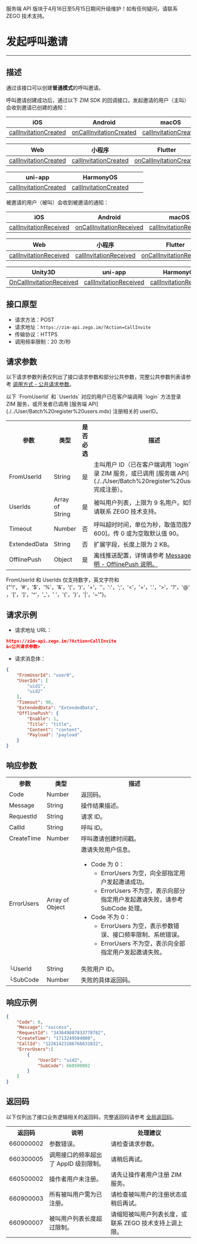 <Warning title="警告">服务端 API 版块于4月16日至5月15日期间升级维护！如有任何疑问，请联系 ZEGO 技术支持。</Warning>
# 发起呼叫邀请

- - -

## 描述

通过该接口可以创建**普通模式**的呼叫邀请。

呼叫邀请创建成功后，通过以下 ZIM SDK 的回调接口，发起邀请的用户（主叫）会收到邀请已创建的通知：

| iOS | Android | macOS | Windows |
|-----|---------|--------|---------|
| [callInvitationCreated](https://doc-zh.zego.im/article/api?doc=zim_API~objective-c_ios~protocol~ZIMEventHandler#zim-call-invitation-created-call-id) | [onCallInvitationCreated](https://doc-zh.zego.im/article/api?doc=zim_API~java_android~class~ZIMEventHandler#on-call-invitation-created) | [callInvitationCreated](https://doc-zh.zego.im/article/api?doc=zim_API~objective-c_macos~protocol~ZIMEventHandler#zim-call-invitation-created-call-id) | [onCallInvitationCreated](https://doc-zh.zego.im/article/api?doc=zim_API~cpp_windows~class~ZIMEventHandler#on-call-invitation-created) |

| Web | 小程序 | Flutter | React Native |
|-----|--------|---------|--------------|
| [callInvitationCreated](https://doc-zh.zego.im/article/api?doc=zim_API~javascript_web~interface~ZIMEventHandler#call-invitation-created) | [callInvitationCreated](https://doc-zh.zego.im/article/api?doc=zim_API~javascript_wxxcx~interface~ZIMEventHandler#call-invitation-created) | [onCallInvitationCreated](https://pub.dev/documentation/zego_zim/latest/zego_zim/ZIMEventHandler/onCallInvitationCreated.html) | [callInvitationCreated](https://doc-zh.zego.im/article/api?doc=zim_API~javascript_react-native~interface~ZIMEventHandler#call-invitation-created) |

| uni-app | HarmonyOS |  |  |
|---------|--|--|--|
| [callInvitationCreated](https://doc-zh.zego.im/article/api?doc=zim_API~javascript_uni-app~interface~ZIMEventHandler#call-invitation-created) | [callInvitationCreated](https://doc-zh.zego.im/article/api?doc=zim_API~javascript_harmony~interface~ZIMEventHandler#call-invitation-created) |  |  |

被邀请的用户（被叫）会收到被邀请的通知：

| iOS | Android | macOS | Windows |
|-----|---------|--------|---------|
| [callInvitationReceived](https://doc-zh.zego.im/article/api?doc=zim_API~objective-c_ios~protocol~ZIMEventHandler#zim-call-invitation-received-call-id) | [onCallInvitationReceived](https://doc-zh.zego.im/article/api?doc=zim_API~java_android~class~ZIMEventHandler#on-call-invitation-received) | [callInvitationReceived](https://doc-zh.zego.im/article/api?doc=zim_API~objective-c_macos~protocol~ZIMEventHandler#zim-call-invitation-received-call-id) | [onCallInvitationReceived](https://doc-zh.zego.im/article/api?doc=zim_API~cpp_windows~class~ZIMEventHandler#on-call-invitation-received) |

| Web | 小程序 | Flutter | React Native |
|-----|--------|---------|--------------|
| [callInvitationReceived](https://doc-zh.zego.im/article/api?doc=zim_API~javascript_web~interface~ZIMEventHandler#call-invitation-received) | [callInvitationReceived](https://doc-zh.zego.im/article/api?doc=zim_API~javascript_wxxcx~interface~ZIMEventHandler#call-invitation-received) | [onCallInvitationReceived](https://pub.dev/documentation/zego_zim/latest/zego_zim/ZIMEventHandler/onCallInvitationReceived.html) | [callInvitationReceived](https://doc-zh.zego.im/article/api?doc=zim_API~javascript_react-native~interface~ZIMEventHandler#call-invitation-received) |

| Unity3D | uni-app | HarmonyOS |  |
|---------|---------|------------|--|
| [OnCallInvitationReceived](https://doc-zh.zego.im/article/api?doc=zim_API~cs_unity3d~class~ZIMEventHandler#on-call-invitation-received) | [callInvitationReceived](https://doc-zh.zego.im/article/api?doc=zim_API~javascript_uni-app~interface~ZIMEventHandler#call-invitation-received) | [callInvitationReceived](https://doc-zh.zego.im/article/api?doc=zim_API~javascript_harmony~interface~ZIMEventHandler#call-invitation-received) |  |

## 接口原型

- 请求方法：POST
- 请求地址：`https://zim-api.zego.im/?Action=CallInvite`
- 传输协议：HTTPS
- 调用频率限制：20 次/秒

## 请求参数

以下请求参数列表仅列出了接口请求参数和部分公共参数，完整公共参数列表请参考 [调用方式 - 公共请求参数](../Accessing%20Server%20APIs.mdx#2-公共参数)。

<Note title="说明">
以下 `FromUserId` 和 `UserIds` 对应的用户已在客户端调用 `login` 方法登录 ZIM 服务，或开发者已调用 [服务端 API](./../User/Batch%20register%20users.mdx) 注册相关的 userID。
</Note>

<table>
<tbody><tr data-row-level="1">
<th>参数</th>
<th>类型</th>
<th>是否必选</th>
<th>描述</th>
</tr>
<tr data-row-level="2">
<td>FromUserId</td>
<td>String</td>
<td>是</td>
<td>主叫用户 ID（已在客户端调用 `login` 方法登录 ZIM 服务，或已调用 [服务端 API](./../User/Batch%20register%20users.mdx) 完成注册）。</td>
</tr>
<tr data-row-level="3">
<td>UserIds</td>
<td>Array of String</td>
<td>是</td>
<td>被叫用户列表，上限为 9 名用户。如需上调，请联系 ZEGO 技术支持。</td>
</tr>
<tr data-row-level="4">
<td>Timeout</td>
<td>Number</td>
<td>否</td>
<td>呼叫超时时间，单位为秒，取值范围为 (0, 600]。传 0 或为空取默认值 90。</td>
</tr>
<tr data-row-level="5">
<td>ExtendedData</td>
<td>String</td>
<td>否</td>
<td>扩展字段，长度上限为 2 KB。</td>
</tr>
<tr data-row-level="6">
<td>OfflinePush</td>
<td>Object</td>
<td>是</td>
<td>离线推送配置，详情请参考 <a href="https://doc-zh.zego.im/article/17609#offlinePush">MessageBody 说明 - OfflinePush 说明。</a></td>
</tr>
</tbody></table>

<Note title="说明">

FromUserId 和 UserIds 仅支持数字，英文字符和 {"'!'，'#'，'$'，'%'，'&'，'('，')'，'+'，''，':'，';'，'<'，'='，'.'，'>'，'?'，'@'，'['，']'，'^'，'_'，' '，'{'，'}'，'|'，'~'"}。
</Note>


## 请求示例

- 请求地址 URL：

```json
https://zim-api.zego.im/?Action=CallInvite
&<公共请求参数>
```

- 请求消息体：

```json
{
    "FromUserId": "user0",
    "UserIds": [
        "uid1",
        "uid2"
    ],
    "Timeout": 90,
    "ExtendedData": "ExtendedData",
    "OfflinePush": {
        "Enable": 1,
        "Title": "title",
        "Content": "content",
        "Payload": "payload"
    }
}
```

## 响应参数

<table class="collapsible-table" >
<tbody><tr data-row-level="1">
<th>参数</th>
<th>类型</th>
<th>描述</th>
</tr>
<tr data-row-level="2">
<td>Code</td>
<td>Number</td>
<td>返回码。</td>
</tr>
<tr data-row-level="3">
<td>Message</td>
<td>String</td>
<td>操作结果描述。</td>
</tr>
<tr data-row-level="4">
<td>RequestId</td>
<td>String</td>
<td>请求 ID。</td>
</tr>
<tr data-row-level="5">
<td>CallId</td>
<td>String</td>
<td>呼叫 ID。</td>
</tr>
<tr data-row-level="6">
<td>CreateTime</td>
<td>Number</td>
<td>呼叫邀请创建时间戳。</td>
</tr>
<tr data-row-level="7" data-row-child="true">
<td>ErrorUsers</td>
<td>Array of Object</td>
<td>
邀请失败用户信息。
<ul>
<li>
Code 为 0：
<ul><li>ErrorUsers 为空，向全部指定用户发起邀请成功。</li><li>ErrorUsers 不为空，表示向部分指定用户发起邀请失败，请参考 SubCode 处理。</li></ul>
</li>
<li>
Code 不为 0：
<ul>
<li>ErrorUsers 为空，表示参数错误、接口频率限制、系统错误。</li><li>ErrorUsers 不为空，表示向全部指定用户发起邀请失败。</li>
</ul>
</li>
</ul>
</td>
</tr>
<tr data-row-level="7-1">
<td>└UserId</td>
<td>String</td>
<td>失败用户 ID。</td>
</tr>
<tr data-row-level="7-2">
<td>└SubCode</td>
<td>Number</td>
<td>失败的具体返回码。</td>
</tr>
</tbody></table>


## 响应示例

```json
{
    "Code": 0,
    "Message": "success",
    "RequestId": "343649807833778782",
    "CreateTime": "1713249504000",
    "CallId": "12261423186766631832",
    "ErrorUsers":[
        {
            "UserId": "uid2",
            "SubCode": 660500002
        }
    ] 
}
```

## 返回码

以下仅列出了接口业务逻辑相关的返回码，完整返回码请参考 [全局返回码](https://doc-zh.zego.im/article/12229)。

<table>
<tbody><tr>
<th>返回码</th>
<th>说明</th>
<th>处理建议</th>
</tr>
<tr>
<td>660000002</td>
<td>参数错误。</td>
<td>请检查请求参数。</td>
</tr>
<tr>
<td>660300005</td>
<td>调用接口的频率超出了 AppID 级别限制。</td>
<td>请稍后再试。</td>
</tr>
<tr>
<td>660500002</td>
<td>操作者用户未注册。</td>
<td>请先让操作者用户注册 ZIM 服务。</td>
</tr>
<tr>
<td>660900003</td>
<td>所有被叫用户需为已注册。</td>
<td>请检查被叫用户的注册状态或稍后再试。</td>
</tr>
<tr>
<td>660900007</td>
<td>被叫用户列表长度超过限制。</td>
<td>请缩短被叫用户列表长度，或联系 ZEGO 技术支持上调上限。</td>
</tr>
</tbody></table>
